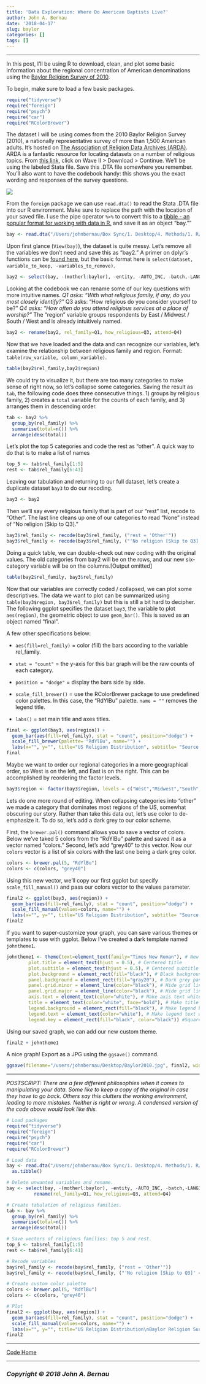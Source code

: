 ```yaml
---
title: 'Data Exploration: Where Do American Baptists Live?'
author: John A. Bernau
date: '2018-04-17'
slug: baylor
categories: []
tags: []
---
```


___________________________
  
In this post, I'll be using R to download, clean, and plot some basic information about the regional concentration of American denominations using the [Baylor Religion Survey of 2010](https://www.baylor.edu/BaylorReligionSurvey/). 

To begin, make sure to load a few basic packages.
```r
require("tidyverse")
require("foreign")
require("psych")
require("car")
require("RColorBrewer")
```

The dataset I will be using comes from the 2010 Baylor Religion Survey (2010), a nationally representative survey of more than 1,500 American adults. It's hosted on [The Association of Religion Data Archives (ARDA)](http://www.thearda.com/). ARDA is a fantastic resource for locating datasets on a number of religious topics. From [this link](http://www.thearda.com/Archive/NatBaylor.asp), click on Wave II > Download > Continue. We'll be using the labeled Stata file. Save this .DTA file somewhere you remember.  You'll also want to have the codebook handy: this shows you the exact wording and responses of the survey questions. 

[<img src="/code/arda.png" />](http://www.thearda.com/)

From the `foreign` package we can use `read.dta()` to read the Stata .DTA file into our R environment. Make sure to replace the path with the location of your saved file. I use the pipe operator ` %>% ` to convert this to a [tibble - an popular format for working with data in R,](https://cran.r-project.org/web/packages/tibble/vignettes/tibble.html) and save it as an object "bay.""
```r
bay <- read.dta("/Users/johnbernau/Box Sync/1. Desktop/4. Methods/1. R/Baylor Religion 2010/bay3_2010.dta") %>% as.tibble()
```

Upon first glance (`View(bay)`), the dataset is quite messy. Let's remove all the variables we don't need and save this as "bay2." A primer on dplyr's functions can be [found here](https://www.rstudio.com/wp-content/uploads/2015/02/data-wrangling-cheatsheet.pdf), but the basic format here is `select(dataset, variable_to_keep, -variables_to_remove)`.

```r
bay2 <- select(bay, -(motherl:baylor), -entity, -AUTO_INC, -batch,-LANG1)
```
 
Looking at the codebook we can rename some of our key questions with more intuitive names. 
*Q1 asks: "With what religious family, if any, do you most closely identify?"
*Q3 asks: "How religious do you consider yourself to be?"
*Q4 asks: "How often do you attend religious services at a place of worship?"
*The "region" variable groups respondents by East / Midwest / South / West and is already intuitively named. 

```r
bay2 <- rename(bay2, rel_family=Q1, how_religious=Q3, attend=Q4)
```

Now that we have loaded and the data and can recognize our variables, let's examine the relationship between religious family and region. Format: `table(row_variable, column_variable)`.

```r
table(bay2$rel_family,bay2$region)
```

We could try to visualize it, but there are too many categories to make sense of right now, so let's collapse some categories. Saving the result as `tab`, the following code does three consecutive things. 1) groups by religious family, 2) creates a `total` variable for the counts of each family, and 3) arranges them in descending order. 

```r
tab <- bay2 %>% 
  group_by(rel_family) %>% 
  summarise(total=n()) %>% 
  arrange(desc(total)) 
```

Let's plot the top 5 categories and code the rest as "other". A quick way to do that is to make a list of names
```r
top_5 <- tab$rel_family[1:5]
rest <- tab$rel_family[6:41]
```

Leaving our tabulation and returning to our full dataset, let's create a duplicate dataset `bay3` to do our recoding.
```r
bay3 <- bay2
```

Then we'll say every religious family that is part of our "rest" list, recode to "Other". The last line cleans up one of our categories to read "None" instead of "No religion [Skip to Q3]."

```r
bay3$rel_family <- recode(bay3$rel_family, ("rest = 'Other'"))
bay3$rel_family <- recode(bay3$rel_family, ("'No religion [Skip to Q3]' = 'None'"))
```

Doing a quick table, we can double-check out new coding with the original values. The old categories from bay2 will be on the rows, and our new six-category variable will be on the columns.[Output omitted]

```r
table(bay2$rel_family, bay3$rel_family)
```

Now that our variables are correctly coded / collapsed, we can plot some descriptives. The data we want to plot can be summarized using `table(bay3$region, bay3$rel_family)` but this is still a bit hard to decipher. The following ggplot specifies the dataset `bay3`, the variable to plot `aes(region)`, the geometric object to use `geom_bar()`. This is saved as an object named "final".  
  
A few other specifications below:  

* `aes(fill=rel_family)` = color (fill) the bars according to the variable rel_family.  

* `stat = "count"` = the y-axis for this bar graph will be the raw counts of each category.  

* `position = "dodge"` = display the bars side by side.  

* `scale_fill_brewer()` = use the RColorBrewer package to use predefined color palettes. In this case, the "RdYlBu" palette. `name = ""` removes the legend title.

* `labs()` = set main title and axes titles.  



```r
final <- ggplot(bay3, aes(region)) + 
  geom_bar(aes(fill=rel_family), stat = "count", position="dodge") +
  scale_fill_brewer(palette= "RdYlBu", name="") + 
  labs(x="", y="", title="US Religion Distribution", subtitle= "Source: Baylor Religion Survey 2010")
final
```
Maybe we want to order our regional categories in a more geographical order, so West is on the left, and East is on the right. This can be accomplished by reordering the factor levels. 
```r
bay3$region <- factor(bay3$region, levels = c("West","Midwest","South", "East"))
```

Lets do one more round of editing. When collapsing categories into "other" we made a category that dominates most regions of the US, somewhat obscuring our story. Rather than take this data out, let's use color to de-emphasize it. To do so, let's add a dark grey to our color scheme. 

First, the `brewer.pal()` command allows you to save a vector of colors. Below we've taked 5 colors from the "RdYlBu" palette and saved it as a vector named "colors." Second, let's add "grey40" to this vector. Now our `colors` vector is a list of six colors with the last one being a dark grey color. 

```r
colors <- brewer.pal(5, "RdYlBu")
colors <- c(colors, "grey40")
```

Using this new vector, we'll copy our first ggplot but specify `scale_fill_manual()` and pass our colors vector to the values parameter. 
```r
final2 <- ggplot(bay3, aes(region)) + 
  geom_bar(aes(fill=rel_family), stat = "count", position="dodge") +
  scale_fill_manual(values=colors, name="") + 
  labs(x="", y="", title="US Religion Distribution", subtitle= "Source: Baylor Religion Survey 2010")
final2
```

If you want to super-customize your graph, you can save various themes or templates to use with ggplot. Below I've created a dark template named `johntheme1`.

```r
johntheme1 <- theme(text=element_text(family="Times New Roman"), # New font
        plot.title = element_text(hjust = 0.5), # Centered title
        plot.subtitle = element_text(hjust = 0.5), # Centered subtitle
        plot.background = element_rect(fill="black"), # Black background
        panel.background = element_rect(fill="gray20"), # Dark grey panel background
        panel.grid.minor = element_line(color="black"), # Hide grid lines
        panel.grid.major = element_line(color="black"), # Hide grid lines
        axis.text = element_text(color="white"), # Make axis text white
        title = element_text(color="white", face="bold"), # Make title white and bold.
        legend.background = element_rect(fill="black"), # Make legend background black
        legend.text = element_text(color="white"), # Make legend text white
        legend.key = element_rect(fill="black", color="black")) #Squares/borders of legend black
```

Using our saved graph, we can add our new custom theme.

```r
final2 + johntheme1
```

A nice graph! Export as a JPG using the `ggsave()` command. 

```r
ggsave(filename="/users/johnbernau/Desktop/Baylor2010.jpg", final2, width=11.25, height=7, units="in")
```

  
  ______
  
*POSTSCRIPT: There are a few different philosophies when it comes to manipulating your data. Some like to keep a copy of the original in case they have to go back. Others say this clutters the working environment, leading to more mistakes. Neither is right or wrong. A condensed version of the code above would look like this.* 


```r

# Load packages
require("tidyverse")
require("foreign")
require("psych")
require("car")
require("RColorBrewer")

# Load data
bay <- read.dta("/Users/johnbernau/Box Sync/1. Desktop/4. Methods/1. R/Baylor Religion 2010/bay3_2010.dta") %>% 
  as.tibble()

# Delete unwanted variables and rename. 
bay <- select(bay, -(motherl:baylor), -entity, -AUTO_INC, -batch,-LANG1) %>% 
          rename(rel_family=Q1, how_religious=Q3, attend=Q4)

# Create tabulation of religious families.
tab <- bay %>% 
  group_by(rel_family) %>% 
  summarise(total=n()) %>% 
  arrange(desc(total)) 

# Save vectors of religious families: top 5 and rest.
top_5 <- tab$rel_family[1:5]
rest <- tab$rel_family[6:41]

# Recode variables
bay$rel_family <- recode(bay$rel_family, ("rest = 'Other'"))
bay$rel_family <- recode(bay$rel_family, ("'No religion [Skip to Q3]' = 'None'"))

# Create custom color palette
colors <- brewer.pal(5, "RdYlBu")
colors <- c(colors, "grey40")

# Plot
final2 <- ggplot(bay, aes(region)) + 
  geom_bar(aes(fill=rel_family), stat = "count", position="dodge") +
  scale_fill_manual(values=colors, name="") + 
  labs(x="", y="", title="US Religion Distribution\nBaylor Religion Survey 2010")
final2
```


___  
[Code Home](/xcode/)  

___  

### *Copyright &copy; 2018 John A. Bernau*

